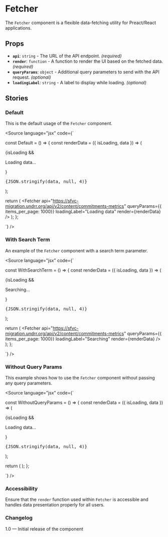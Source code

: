 
<Meta of={FetcherStories} />

# Fetcher

The `Fetcher` component is a flexible data-fetching utility for Preact/React applications.

## Props

* **`api`**: `string` - The URL of the API endpoint. *(required)*
* **`render`**: `function` - A function to render the UI based on the fetched data. *(required)*
* **`queryParams`**: `object` - Additional query parameters to send with the API request. *(optional)*
* **`loadingLabel`**: `string` - A label to display while loading. *(optional)*

## Stories

### Default

This is the default usage of the `Fetcher` component.

<Canvas>
  <Story of={FetcherStories.Default} />
</Canvas>

<Source
  language="jsx"
  code={`

const Default = () => {
  const renderData = ({ isLoading, data }) => (
    <div>
      {isLoading && <p>Loading data...</p>}
      <pre>{JSON.stringify(data, null, 4)}</pre>
    </div>
  );

  return (
    <Fetcher
      api="https://sfvc-migration.undrr.org/api/v2/content/commitments-metrics"
      queryParams={{ items_per_page: 1000}}
      loadingLabel="Loading data"
      render={renderData}
    />
  );
};

`}
/>

### With Search Term

An example of the `Fetcher` component with a search term parameter.

<Canvas>
  <Story of={FetcherStories.WithSearchTerm} />
</Canvas>

<Source
  language="jsx"
  code={`

const WithSearchTerm = () => {
  const renderData = ({ isLoading, data }) => (
    <div>
      {isLoading  && <p>Searching...</p>}
      <pre>{JSON.stringify(data, null, 4)}</pre>
    </div>
  );

  return (
    <Fetcher
      api="https://sfvc-migration.undrr.org/api/v2/content/commitments-metrics"
      queryParams={{ items_per_page: 1000}}
      loadingLabel="Searching"
      render={renderData}
    />
  );
};

`}
/>

### Without Query Params

This example shows how to use the `Fetcher` component without passing any query parameters.

<Canvas>
  <Story of={FetcherStories.WithoutQueryParams} />
</Canvas>

<Source
  language="jsx"
  code={`

const WithoutQueryParams = () => {
  const renderData = ({ isLoading, data }) => (
    <div>
      {isLoading && <p>Loading data...</p>}
      <pre>{JSON.stringify(data, null, 4)}</pre>
    </div>
  );

  return (
    <Fetcher
      api="https://sfvc-migration.undrr.org/api/v2/content/commitments-metrics"
      loadingLabel="Loading data"
      render={renderData}
    />
  );
};

`}
/>

### Accessibility

Ensure that the `render` function used within `Fetcher` is accessible and handles data presentation properly for all users.

### Changelog

1.0 — Initial release of the component
